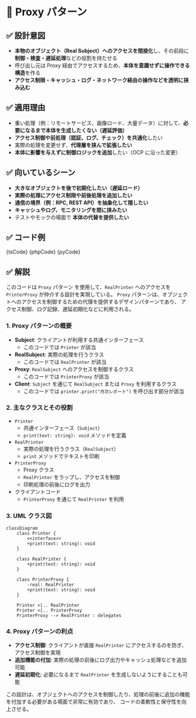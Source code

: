 

# 🧩 Proxy パターン

## ✅ 設計意図

- **本物のオブジェクト（Real Subject）へのアクセスを間接化**し、その前段に**制御・検査・遅延処理**などの役割を持たせる
- 呼び出し元は Proxy 経由でアクセスするため、**本体を意識せずに操作できる構造**を作る
- **アクセス制限・キャッシュ・ログ・ネットワーク経由の操作などを透明に挟み込む**

## ✅ 適用理由

- 重い処理（例：リモートサービス、画像ロード、大量データ）に対して、**必要になるまで本体を生成したくない（遅延評価）**
- **アクセス制御や前処理（認証、ログ、チェック）を共通化**したい
- 実際の処理を変更せず、**代理層を挟んで拡張したい**
- **本体に影響を与えずに制御ロジックを追加**したい（OCP に沿った変更）

## ✅ 向いているシーン

- **大きなオブジェクトを後で初期化したい（遅延ロード）**
- **実際の処理にアクセス制限や前後処理を追加したい**
- **通信の境界（例：RPC, REST API）を抽象化して隠したい**
- **キャッシュやログ、モニタリングを間に挟みたい**
- テストやモックの場面で **本体の代替を提供したい**

## ✅ コード例

<Tabs groupId="language">
  <TabItem value="ts" label="TypeScript">
    <CodeBlock language="ts">{tsCode}</CodeBlock>
  </TabItem>
  <TabItem value="php" label="PHP">
    <CodeBlock language="php">{phpCode}</CodeBlock>
  </TabItem>
  <TabItem value="python" label="Python">
    <CodeBlock language="python">{pyCode}</CodeBlock>
  </TabItem>
</Tabs>

## ✅ 解説

このコードは `Proxy` パターン を使用して、`RealPrinter` へのアクセスを `PrinterProxy` が仲介する設計を実現している。
`Proxy` パターンは、オブジェクトへのアクセスを制御するための代理を提供するデザインパターンであり、
アクセス制御、ログ記録、遅延初期化などに利用される。

### 1. Proxy パターンの概要

- **Subject**: クライアントが利用する共通インターフェース
  - このコードでは `Printer` が該当
- **RealSubject**: 実際の処理を行うクラス
  - このコードでは `RealPrinter` が該当
- **Proxy**: `RealSubject` へのアクセスを制御するクラス
  - このコードでは `PrinterProxy` が該当
- **Client**: `Subject` を通じて `RealSubject` または `Proxy` を利用するクラス
  - このコードでは `printer.print("月次レポート")` を呼び出す部分が該当

### 2. 主なクラスとその役割

- `Printer`
  - 共通インターフェース（`Subject`）
  - `print(text: string): void` メソッドを定義
- `RealPrinter`
  - 実際の処理を行うクラス（`RealSubject`）
  - `print` メソッドでテキストを印刷
- `PrinterProxy`
  - Proxy クラス
  - `RealPrinter` をラップし、アクセスを制御
  - 印刷処理の前後にログを出力
- クライアントコード
  - `PrinterProxy` を通じて `RealPrinter` を利用

### 3. UML クラス図

```mermaid
classDiagram
    class Printer {
        <<interface>>
        +print(text: string): void
    }

    class RealPrinter {
        +print(text: string): void
    }

    class PrinterProxy {
        -real: RealPrinter
        +print(text: string): void
    }

    Printer <|.. RealPrinter
    Printer <|.. PrinterProxy
    PrinterProxy --> RealPrinter : delegates
```

### 4. Proxy パターンの利点

- **アクセス制御**: クライアントが直接 `RealPrinter` にアクセスするのを防ぎ、アクセス制御を実現
- **追加機能の付加**: 実際の処理の前後にログ出力やキャッシュ処理などを追加可能
- **遅延初期化**: 必要になるまで `RealPrinter` を生成しないようにすることも可能

この設計は、オブジェクトへのアクセスを制御したり、処理の前後に追加の機能を付加する必要がある場面で非常に有効であり、
コードの柔軟性と保守性を向上させる。

